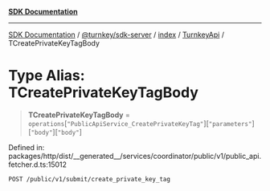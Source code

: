 [**SDK Documentation**](../../../../../../README.mdx)

***

[SDK Documentation](../../../../../../packages.mdx) / [@turnkey/sdk-server](../../../../README.mdx) / [index](../../../README.mdx) / [TurnkeyApi](../README.mdx) / TCreatePrivateKeyTagBody

# Type Alias: TCreatePrivateKeyTagBody

> **TCreatePrivateKeyTagBody** = `operations`\[`"PublicApiService_CreatePrivateKeyTag"`\]\[`"parameters"`\]\[`"body"`\]\[`"body"`\]

Defined in: packages/http/dist/\_\_generated\_\_/services/coordinator/public/v1/public\_api.fetcher.d.ts:15012

`POST /public/v1/submit/create_private_key_tag`
